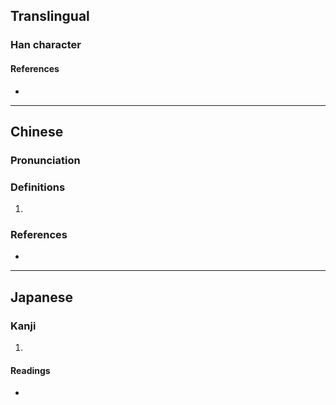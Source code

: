 {{character info}}
==Translingual==

===Han character===
{{Han char|rn=30|rad=口|as=16|sn=19|four=|canj=RVFI,XRVFI|ids=⿰口縛}}

====References====
* {{Han ref|kx=0213.280|dkj=04555|hdz=10703.170|uh=56A9|ud=22185}}

----

==Chinese==
{{zh-forms}}

===Pronunciation===
{{zh-pron
|m=mó
|c=mo4
|cat=
}}

===Definitions===
{{zh-hanzi}}

# {{rfdef|zh}}

===References===
* {{R:twedu|C01528}}

----

==Japanese==

===Kanji===
{{ja-kanji|grade=|rs=口16}}

# {{rfdef|ja|sort=口16}}

====Readings====
* {{ja-readings|on=[[はく]] (haku)|kun=[[のろい]] (noroi)}}
